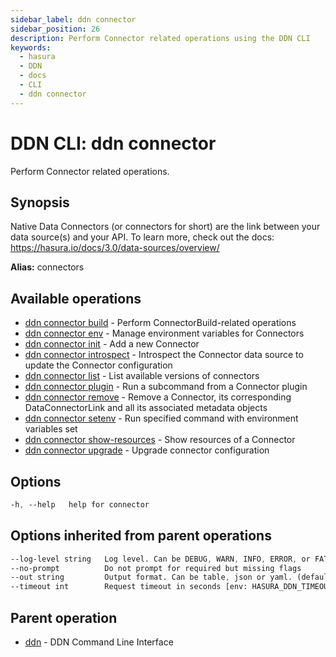 ```yaml
---
sidebar_label: ddn connector
sidebar_position: 26
description: Perform Connector related operations using the DDN CLI
keywords:
  - hasura
  - DDN
  - docs
  - CLI
  - ddn connector
---
```


# DDN CLI: ddn connector

Perform Connector related operations.

## Synopsis

Native Data Connectors (or connectors for short) are the link between your data source(s) and your API. To learn more, check out the docs: https://hasura.io/docs/3.0/data-sources/overview/

**Alias:** connectors

## Available operations

- [ddn connector build](/reference/cli/commands/ddn_connector_build) - Perform ConnectorBuild-related operations
- [ddn connector env](/reference/cli/commands/ddn_connector_env) - Manage environment variables for Connectors
- [ddn connector init](/reference/cli/commands/ddn_connector_init) - Add a new Connector
- [ddn connector introspect](/reference/cli/commands/ddn_connector_introspect) - Introspect the Connector data source to update the Connector configuration
- [ddn connector list](/reference/cli/commands/ddn_connector_list) - List available versions of connectors
- [ddn connector plugin](/reference/cli/commands/ddn_connector_plugin) - Run a subcommand from a Connector plugin
- [ddn connector remove](/reference/cli/commands/ddn_connector_remove) - Remove a Connector, its corresponding DataConnectorLink and all its associated metadata objects
- [ddn connector setenv](/reference/cli/commands/ddn_connector_setenv) - Run specified command with environment variables set
- [ddn connector show-resources](/reference/cli/commands/ddn_connector_show-resources) - Show resources of a Connector
- [ddn connector upgrade](/reference/cli/commands/ddn_connector_upgrade) - Upgrade connector configuration

## Options

```sass
-h, --help   help for connector
```

## Options inherited from parent operations

```sass
--log-level string   Log level. Can be DEBUG, WARN, INFO, ERROR, or FATAL. (default "INFO")
--no-prompt          Do not prompt for required but missing flags
--out string         Output format. Can be table, json or yaml. (default "table")
--timeout int        Request timeout in seconds [env: HASURA_DDN_TIMEOUT] (default 100)
```

## Parent operation

- [ddn](/reference/cli/commands/ddn) - DDN Command Line Interface
